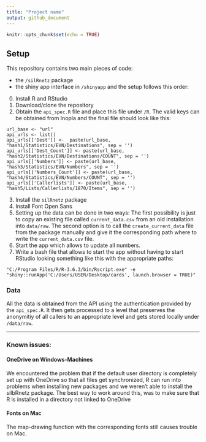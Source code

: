 ```yaml
---
title: "Project name"
output: github_document
---
```


```r
knitr::opts_chunk$set(echo = TRUE)
```

## Setup
This repository contains two main pieces of code:

* the `/silRnetz` package
* the shiny app interface in `/shinyapp`
and the setup follows this order:

0. Install R and RStudio
1. Download/clone the repository
2. Obtain the `api_spec.R` file and place this file under `/R`. The valid keys can be
obtained from Inopla and the final file should look like this:
```
url_base <- "url"
api_urls <- list()
api_urls[['Dest']] <-  paste(url_base, "hash1/Statistics/EVN/Destinations", sep = '')
api_urls[['Dest_Count']] <- paste(url_base, "hash2/Statistics/EVN/Destinations/COUNT", sep = '')
api_urls[['Numbers']] <- paste(url_base, "hash3/Statistics/EVN/Numbers", sep = '')
api_urls[['Numbers_Count']] <- paste(url_base, "hash4/Statistics/EVN/Numbers/COUNT", sep = '')
api_urls[['Callerlists']] <- paste(url_base, "hash5/Lists/Callerlists/1870/Items", sep = '')
```
3. Install the `silRnetz` package
4. Install Font Open Sans
5. Setting up the data can be done in two ways: The first possibility is just
to copy an existing file called `current_data.csv` from an old installation into
`data/raw`. The second option is to call the `create_current_data` file from the package
manually and give it the corresponding path where to write the `current_data.csv` file.
6. Start the app which allows to update all numbers.
7. Write a bash file that allows to start the app without having to start RStudio
looking something like this with the appropriate paths:
```
"C:/Program Files/R/R-3.6.3/bin/Rscript.exe" -e "shiny::runApp('C:/Users/USER/Desktop/cards', launch.browser = TRUE)"
```


### Data
All the data is obtained from the API using the authentication provided by
the `api_spec.R`. It then gets processed to a level that preserves the anonymitiy
of all callers to an appropriate level and gets stored locally under `/data/raw`.

---
### Known issues:
#### OneDrive on Windows-Machines
We encountered the problem that if the default user directory is completely set
up with OneDrive so that all files get synchronized, R can run into problems when
installing new packages and we weren't able to install the silbRnetz package.
The best way to work around this, was to make sure that R is installed in a
directory not linked to OneDrive

#### Fonts on Mac
The map-drawing function with the corresponding fonts still causes trouble on Mac.


